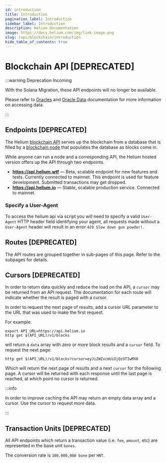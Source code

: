 ```yaml
---
id: introduction
title: Introduction
pagination_label: Introduction
sidebar_label: Introduction
description: Helium Documentation
image: https://docs.helium.com/img/link-image.png
slug: /api/blockchain/introduction
hide_table_of_contents: true
---
```



# Blockchain API [DEPRECATED]

:::warning Deprecation Incoming

With the Solana Migration, these API endpoints will no longer be available.

Please refer to [Oracles](/oracles) and [Oracle Data](/oracles/oracle-data) documentation for more
information on accessing data.

:::

## Endpoints [DEPRECATED]

The Helium [blockchain API](https://github.com/helium/blockchain-http) serves up the blockchain from
a database that is filled by a [blockchain node](https://github.com/helium/blockchain-etl) that
populates the database as blocks come in.

While anyone can run a node and a corresponding API, the Helium hosted version offers up the API
through two endpoints.

- **https://api.helium.wtf** — Beta, scalable endpoint for new features and tests. Currently
  connected to mainnet. This endpoint is used for feature development. Submitted transactions may
  get dropped.
- **https://api.helium.io** — Stable, scalable production service. Connected to mainnet.

### Specify a User-Agent

To access the helium api via script you will need to specify a valid `User-Agent` HTTP header field
identifying your agent, all requests made without a `User-Agent` header will result in an error
`429 Slow down gun powder!`.

## Routes [DEPRECATED]

The API routes are grouped together in sub-pages of this page. Refer to the subpages for details.

## Cursors [DEPRECATED]

In order to return data quickly and reduce the load on the API, a `cursor` may be returned from an
API request. The documentation for each route will indicate whether the result is paged with a
cursor.

In order to request the next page of results, add a cursor URL parameter to the URL that was used to
make the first request.

For example:

```text
export API_URL=https://api.helium.io
http get $(API_URL)/v1/blocks
```

will return a `data` array with _zero or more_ block results and a `cursor` field. To request the
next page:

```text
http get $(API_URL)/v1/blocks?cursor=eyJiZWZvcmUiOjQzOTIwMX0
```

Which will return the next page of results and a next `cursor` for the following page. A cursor will
be returned with each response until the last page is reached, at which point no cursor is returned.

:::info

In order to improve caching the API may return an empty data array and a cursor. Use the cursor to
request more data.

:::

## Transaction Units [DEPRECATED]

All API endpoints which return a transaction value (i.e. `fee`, `amount`, etc) are represented in
the base unit `bones`.

The conversion rate is `100,000,000 bone` per `HNT`.
